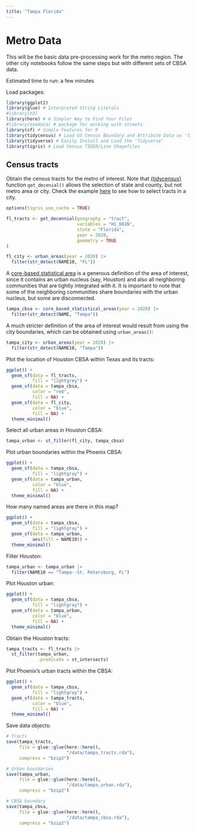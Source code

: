 ```yaml
---
title: "Tampa Florida"
---
```


# Metro Data

This will be the basic data pre-processing work for the metro region. The other city notebooks follow the same steps but with different sets of CBSA data.

Estimated time to run: a few minutes

Load packages:

```r
library(ggplot2)
library(glue) # Interpreted String Literals
#library(h3)
library(here) # A Simpler Way to Find Your Files
#library(osmdata) # package for working with streets
library(sf) # Simple Features for R
library(tidycensus) # Load US Census Boundary and Attribute Data as 'tidyverse' and 'sf'-Ready Data Frames
library(tidyverse) # Easily Install and Load the 'Tidyverse'
library(tigris) # Load Census TIGER/Line Shapefiles
```

## Census tracts

Obtain the census tracts for the metro of interest. Note that [{tidycensus}](https://walker-data.com/tidycensus/) function `get_decenial()` allows the selection of state and county, but not metro area or city. Check the example [here](https://walker-data.com/census-r/spatial-analysis-with-us-census-data.html#identifying-geometries-within-a-metropolitan-area) to see how to select tracts in a city.

```r
options(tigris_use_cache = TRUE)

fl_tracts <- get_decennial(geography = "tract",
                           variables = "H1_001N",
                           state = "Florida",
                           year = 2020,
                           geometry = TRUE
)

fl_city <- urban_areas(year = 2020) |> 
  filter(str_detect(NAME10, "FL"))
```

A [core-based statistical area](https://en.wikipedia.org/wiki/Core-based_statistical_area) is a generous definition of the area of interest, since it contains an urban nucleus (say, Houston) and also all neighboring communities that are tightly integrated with it. It is important to note that some of the neighboring communities share boundaries with the urban nucleus, but some are disconnected.

```r
tampa_cbsa <- core_based_statistical_areas(year = 2020) |>
  filter(str_detect(NAME, "Tampa"))
```

A much stricter definition of the area of interest would result from using the city boundaries, which can be obtained using `urban_areas()`:

```r
tampa_city <- urban_areas(year = 2020) |> 
  filter(str_detect(NAME10, "Tampa"))
```

Plot the location of Houston CBSA within Texas and its tracts:

```r
ggplot() +
  geom_sf(data = fl_tracts,
          fill = "lightgrey") +
  geom_sf(data = tampa_cbsa,
          color = "red",
          fill = NA) +
  geom_sf(data = fl_city,
          color = "blue",
          fill = NA) +
  theme_minimal()
```

Select all urban areas in Houston CBSA:

```r
tampa_urban <- st_filter(fl_city, tampa_cbsa)
```

Plot urban boundaries within the Phoenix CBSA:

```r
ggplot() +
  geom_sf(data = tampa_cbsa,
          fill = "lightgray") +
  geom_sf(data = tampa_urban,
          color = "blue",
          fill = NA) +
  theme_minimal()
```

How many named areas are there in this map?
```r
ggplot() +
  geom_sf(data = tampa_cbsa,
          fill = "lightgray") +
  geom_sf(data = tampa_urban,
          aes(fill = NAME10)) +
  theme_minimal()
```

Filter Houston:
```r
tampa_urban <- tampa_urban |>
  filter(NAME10 == "Tampa--St. Petersburg, FL")
```

Plot Houston urban:
```r
ggplot() +
  geom_sf(data = tampa_cbsa,
          fill = "lightgray") +
  geom_sf(data = tampa_urban,
          color = "blue",
          fill = NA) +
  theme_minimal()
```


Obtain the Houston tracts:
```r
tampa_tracts <- fl_tracts |>
  st_filter(tampa_urban, 
            .predicate = st_intersects)
```

Plot Phoenix's urban tracts within the CBSA:

```r
ggplot() +
  geom_sf(data = tampa_cbsa,
          fill = "lightgray") +
  geom_sf(data = tampa_tracts,
          color = "blue",
          fill = NA) +
  theme_minimal()
```

Save data objects:
```r
# Tracts
save(tampa_tracts, 
     file = glue::glue(here::here(),
                       "/data/tampa_tracts.rda"),
     compress = "bzip2")

# Urban boundaries
save(tampa_urban, 
     file = glue::glue(here::here(),
                       "/data/tampa_urban.rda"),
     compress = "bzip2")

# CBSA boundary
save(tampa_cbsa, 
     file = glue::glue(here::here(),
                       "/data/tampa_cbsa.rda"),
     compress = "bzip2")
```
